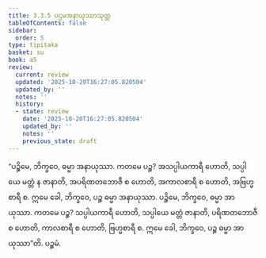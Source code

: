 ```yaml
---
title: 3.3.5 ပဌမအနာယုဿာသုတ္တ
tableOfContents: false
sidebar:
  order: 5
type: tipitaka
basket: su
book: a5
review:
  current: review
  updated: '2025-10-20T16:27:05.820504'
  updated_by: ''
  notes: ''
  history:
  - state: review
    date: '2025-10-20T16:27:05.820504'
    updated_by: ''
    notes: ''
    previous_state: draft
---
```



<DynamicBreadcrumb />


<ReviewStatus review={frontmatter.review} showDetails={true} />

<HypothesisAnnotation frontmatter={frontmatter} />

<Division number="125" book="a5" e="ch" v="16" p="128">

<Paragraph number="713" book="a5">
“ပဉ္စိမေ, ဘိက္ခဝေ, ဓမ္မာ အနာယုဿာ. ကတမေ ပဉ္စ? အသပ္ပါယကာရီ ဟောတိ, သပ္ပါယေ မတ္တံ န ဇာနာတိ, အပရိဏတဘောဇီ စ ဟောတိ, အကာလစာရီ စ ဟောတိ, အဗြဟ္မစာရီ စ. ဣမေ ခေါ, ဘိက္ခဝေ, ပဉ္စ ဓမ္မာ အနာယုဿာ.
</Paragraph>

<Paragraph number="714" book="a5">
ပဉ္စိမေ, ဘိက္ခဝေ, ဓမ္မာ အာယုဿာ. ကတမေ ပဉ္စ? သပ္ပါယကာရီ ဟောတိ, သပ္ပါယေ မတ္တံ ဇာနာတိ, ပရိဏတဘောဇီ စ ဟောတိ, ကာလစာရီ စ ဟောတိ, ဗြဟ္မစာရီ စ. ဣမေ ခေါ, ဘိက္ခဝေ, ပဉ္စ ဓမ္မာ အာယုဿာ”တိ.

</Paragraph>
</Division>

<Paragraph number="715" type="center" book="a5">
ပဉ္စမံ.
</Paragraph>